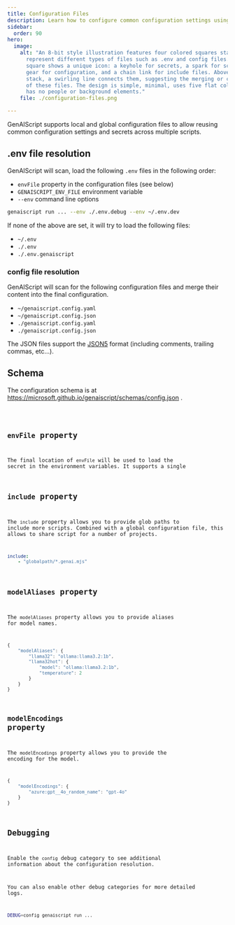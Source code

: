 ```yaml
---
title: Configuration Files
description: Learn how to configure common configuration settings using configuration files
sidebar:
  order: 90
hero:
  image:
    alt: "An 8-bit style illustration features four colored squares stacked to
      represent different types of files such as .env and config files. Each
      square shows a unique icon: a keyhole for secrets, a spark for scripts, a
      gear for configuration, and a chain link for include files. Above the
      stack, a swirling line connects them, suggesting the merging or combining
      of these files. The design is simple, minimal, uses five flat colors, and
      has no people or background elements."
    file: ./configuration-files.png

---
```



GenAIScript supports local and global configuration files to allow reusing common configuration settings and secrets across multiple scripts.

## .env file resolution

GenAIScript will scan, load the following `.env` files in the following order:

- `envFile` property in the configuration files (see below)
- `GENAISCRIPT_ENV_FILE` environment variable
- `--env` command line options

```sh
genaiscript run ... --env ./.env.debug --env ~/.env.dev
```

If none of the above are set, it will try to load the following files:

- `~/.env`
- `./.env`
- `./.env.genaiscript`

### config file resolution

GenAIScript will scan for the following configuration files
and merge their content into the final configuration.

- `~/genaiscript.config.yaml`
- `~/genaiscript.config.json`
- `./genaiscript.config.yaml`
- `./genaiscript.config.json`

The JSON files support the [JSON5](https://json5.org/) format (including comments, trailing commas, etc...).

## Schema

The configuration schema is at https://microsoft.github.io/genaiscript/schemas/config.json .

<Code code={schema} wrap={true} lang="json" />

## `envFile` property

The final location of `envFile` will be used to load the secret in the environment variables. It supports a single

## `include` property

The `include` property allows you to provide glob paths to include more scripts.
Combined with a global configuration file, this allows to share script for a number of projects.

```yaml title="genaiscript.config.yaml"
include:
    - "globalpath/*.genai.mjs"
```

## `modelAliases` property

The `modelAliases` property allows you to provide aliases for model names.

```js
{
    "modelAliases": {
        "llama32": "ollama:llama3.2:1b",
        "llama32hot": {
            "model": "ollama:llama3.2:1b",
            "temperature": 2
        }
    }
}
```

## `modelEncodings` property

The `modelEncodings` property allows you to provide the encoding for the model.

```js
{
    "modelEncodings": {
        "azure:gpt__4o_random_name": "gpt-4o"
    }
}
```

## Debugging

Enable the `config` debug category to see additional information about the configuration resolution.

You can also enable other debug categories for more detailed logs.

```sh
DEBUG=config genaiscript run ...
```
